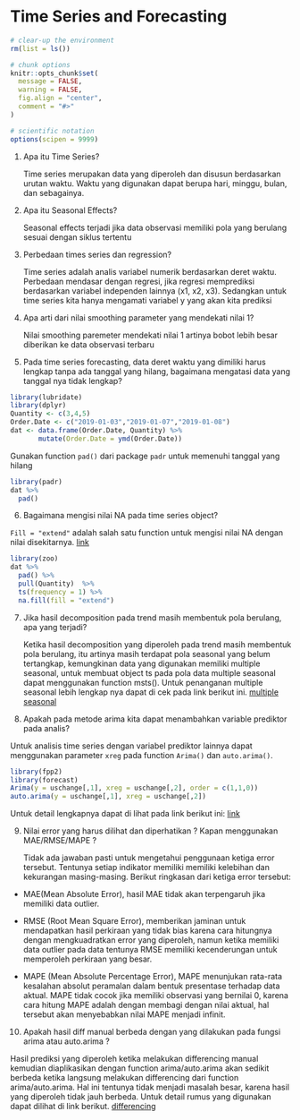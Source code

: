 # Time Series and Forecasting

```r
# clear-up the environment
rm(list = ls())

# chunk options
knitr::opts_chunk$set(
  message = FALSE,
  warning = FALSE,
  fig.align = "center",
  comment = "#>"
)

# scientific notation
options(scipen = 9999)
```

1. Apa itu Time Series?

   Time series merupakan data yang diperoleh dan disusun berdasarkan urutan waktu. Waktu yang digunakan dapat berupa hari, minggu, bulan, dan sebagainya.

2. Apa itu Seasonal Effects?

   Seasonal effects terjadi jika data observasi memiliki pola yang berulang sesuai dengan siklus tertentu

3. Perbedaan times series dan regression?

    Time series adalah analis variabel numerik berdasarkan deret waktu. Perbedaan mendasar dengan regresi, jika regresi memprediksi berdasarkan variabel independen lainnya (x1, x2, x3). Sedangkan untuk time series kita hanya mengamati variabel y yang akan kita prediksi

4. Apa arti dari nilai smoothing parameter yang mendekati nilai 1?

    Nilai smoothing paremeter mendekati nilai 1 artinya bobot lebih besar diberikan ke data observasi terbaru

5. Pada time series forecasting, data deret waktu yang dimiliki harus lengkap tanpa ada tanggal yang hilang, bagaimana mengatasi data yang tanggal nya tidak lengkap?

```r
library(lubridate)
library(dplyr)
Quantity <- c(3,4,5)
Order.Date <- c("2019-01-03","2019-01-07","2019-01-08") 
dat <- data.frame(Order.Date, Quantity) %>% 
       mutate(Order.Date = ymd(Order.Date)) 
```

Gunakan function `pad()` dari package `padr` untuk memenuhi tanggal yang hilang
```r
library(padr)
dat %>% 
  pad()
```

6. Bagaimana mengisi nilai NA pada time series object?

`Fill = "extend"` adalah salah satu function untuk mengisi nilai NA dengan nilai disekitarnya. [link](https://drive.google.com/file/d/1J7yIsONtK9z3fDvkxnWiEHEoWVE1zdBS/view?usp=sharing)
```r
library(zoo)
dat %>% 
  pad() %>% 
  pull(Quantity)  %>% 
  ts(frequency = 1) %>% 
  na.fill(fill = "extend") 
```

7. Jika hasil decomposition pada trend masih membentuk pola berulang, apa yang terjadi?

   Ketika hasil decomposition yang diperoleh pada trend masih membentuk pola berulang, itu artinya masih terdapat pola seasonal yang belum tertangkap, kemungkinan data yang digunakan memiliki multiple seasonal, untuk membuat object ts pada pola data multiple seasonal dapat menggunakan function msts(). Untuk penanganan multiple seasonal lebih lengkap nya dapat di cek pada link berikut ini. [multiple seasonal](https://algotech.netlify.com/blog/multiple-seasonal/)

8. Apakah pada metode arima kita dapat menambahkan variable prediktor pada analis?

Untuk analisis time series dengan variabel prediktor lainnya dapat menggunakan parameter `xreg` pada function `Arima()` dan `auto.arima()`.
```r
library(fpp2)
library(forecast)
Arima(y = uschange[,1], xreg = uschange[,2], order = c(1,1,0))
auto.arima(y = uschange[,1], xreg = uschange[,2])
```

Untuk detail lengkapnya dapat di lihat pada link berikut ini: [link](https://otexts.com/fpp2/regarima.html)

9. Nilai error yang harus dilihat dan diperhatikan ? Kapan menggunakan MAE/RMSE/MAPE ?

   Tidak ada jawaban pasti untuk mengetahui penggunaan ketiga error tersebut. Tentunya setiap indikator memiliki memiliki kelebihan dan kekurangan masing-masing. Berikut ringkasan dari ketiga error tersebut:

- MAE(Mean Absolute Error), hasil MAE tidak akan terpengaruh jika memiliki data outlier.

- RMSE (Root Mean Square Error), memberikan jaminan untuk mendapatkan hasil perkiraan yang tidak bias karena cara hitungnya dengan mengkuadratkan error yang diperoleh, namun ketika memiliki data outlier pada data tentunya RMSE memiliki kecenderungan untuk memperoleh perkiraan yang besar.

- MAPE (Mean Absolute Percentage Error), MAPE menunjukan rata-rata kesalahan absolut peramalan dalam bentuk presentase terhadap data aktual. MAPE tidak cocok jika memiliki observasi yang bernilai 0, karena cara hitung MAPE adalah dengan membagi dengan nilai aktual, hal tersebut akan menyebabkan nilai MAPE menjadi infinit.

10. Apakah hasil diff manual berbeda dengan yang dilakukan pada fungsi arima atau auto.arima ?

   Hasil prediksi yang diperoleh ketika melakukan differencing manual kemudian diaplikasikan dengan function arima/auto.arima akan sedikit berbeda ketika langsung melakukan differencing dari function arima/auto.arima. Hal ini tentunya tidak menjadi masalah besar, karena hasil yang diperoleh tidak jauh berbeda. Untuk detail rumus yang digunakan dapat dilihat di link berikut. [differencing](https://stats.stackexchange.com/questions/32634/difference-time-series-before-arima-or-within-arima)

